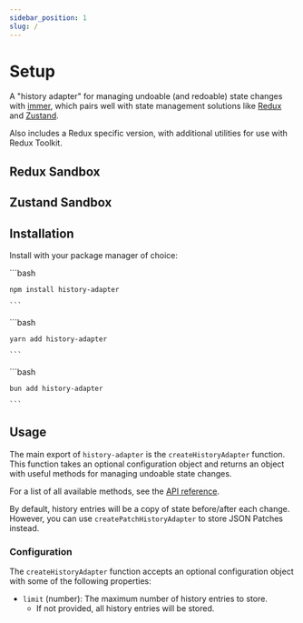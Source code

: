 ```yaml
---
sidebar_position: 1
slug: /
---
```


# Setup

A "history adapter" for managing undoable (and redoable) state changes with [immer](https://immerjs.github.io/immer/), which pairs well with state management solutions like [Redux](https://redux.js.org/) and [Zustand](https://docs.pmnd.rs/zustand/getting-started/introduction).

Also includes a Redux specific version, with additional utilities for use with Redux Toolkit.

## Redux Sandbox


<PatchesTabs>
  <RTKCounter />
</PatchesTabs>

## Zustand Sandbox


<PatchesTabs>
  <ZustandCounter />
</PatchesTabs>

## Installation

Install with your package manager of choice:


<Tabs groupId="package-manager">
  <TabItem value="npm" default>
    ```bash
    
    npm install history-adapter

    ```

  </TabItem>
  <TabItem value="yarn">
    ```bash

    yarn add history-adapter

    ```

  </TabItem>
  <TabItem value="bun">
    ```bash

    bun add history-adapter

    ```

  </TabItem>
</Tabs>

## Usage

The main export of `history-adapter` is the `createHistoryAdapter` function. This function takes an optional configuration object and returns an object with useful methods for managing undoable state changes.

For a list of all available methods, see the [API reference](/category/api).

By default, history entries will be a copy of state before/after each change. However, you can use `createPatchHistoryAdapter` to store JSON Patches instead.

### Configuration

The `createHistoryAdapter` function accepts an optional configuration object with some of the following properties:

- `limit` (number): The maximum number of history entries to store.
  - If not provided, all history entries will be stored.
